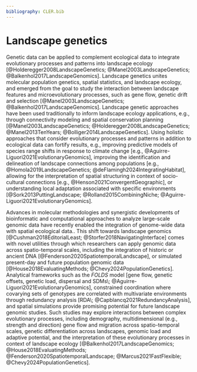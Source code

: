 ```yaml
---
bibliography: CLER.bib
---
```


<!-- Person responsible: de Flamingh -->

# Landscape genetics {#sec-genetics}

Genetic data can be applied to complement ecological data to integrate evolutionary processes and patterns into landscape ecology [@Holderegger2008LandscapeGenetics; @Manel2003LandscapeGenetics; @Balkenhol2017LandscapeGenomics].
Landscape genetics unites molecular population genetics, spatial statistics, and landscape ecology, and emerged from the goal to study the interaction between landscape features and microevolutionary processes, such as gene flow, genetic drift and selection [@Manel2003LandscapeGenetics; @Balkenhol2017LandscapeGenomics].
Landscape genetic approaches have been used traditionally to inform landscape ecology applications, e.g., through connectivity modeling and spatial conservation planning [@Manel2003LandscapeGenetics; @Holderegger2008LandscapeGenetics; @Manel2013TenYears; @Bolliger2014LandscapeGenetics].
Using holistic approaches that consider evolutionary processes and patterns in addition to ecological data can fortify results, e.g., improving predictive models of species range shifts in response to climate change [e.g., @Aguirre-Liguori2021EvolutionaryGenomics], improving the identification and delineation of landscape connections among populations [e.g., @Homola2019LandscapeGenetics; @deFlamingh2024IntegratingHabitat], allowing for the interpretation of spatial structuring in context of socio-cultural connections [e.g., @Henson2021ConvergentGeographic], or understanding local adaptation associated with specific environments [@Sork2013PuttingLandscape; @Rolland2015CombiningNiche; @Aguirre-Liguori2021EvolutionaryGenomics].

Advances in molecular methodologies and  synergistic developments of bioinformatic and computational approaches to analyze large-scale genomic data have recently enabled the integration of genome-wide data with spatial ecological data.<!-- MH: Ref missing -->.
This shift towards landscape genomics [@Cushman2018EditorialLeast; @Storfer2018NavigatingInterface] comes with novel utilities through which researchers can apply genomic data across spatio-temporal scales, including the integration of historic or ancient DNA [@Fenderson2020SpatiotemporalLandscape], or simulated present-day and future population genomic data [@House2018EvaluatingMethods; @Chevy2024PopulationGenetics].
Analytical frameworks such as the *FOLDS* model [gene flow, genetic offsets, genetic load, dispersal and SDMs\; @Aguirre-Liguori2021EvolutionaryGenomics], constrained coordination where covarying sets of genotypes are correlated with multivariate environments through redundancy analysis [RDA\; @Capblancq2021RedundancyAnalysis], and spatial simulations provide promising potential for future landscape genomic studies.
Such studies may explore interactions between complex evolutionary processes, including demography, multidimensional (e.g., strength and direction) gene flow and migration across spatio-temporal scales, genetic differentiation across landscapes, genomic load and adaptive potential, and the interpretation of these evolutionary processes in context of landscape ecology [@Balkenhol2017LandscapeGenomics; @House2018EvaluatingMethods; @Fenderson2020SpatiotemporalLandscape; @Marcus2021FastFlexible; @Chevy2024PopulationGenetics].
<!--JN: software??-->
